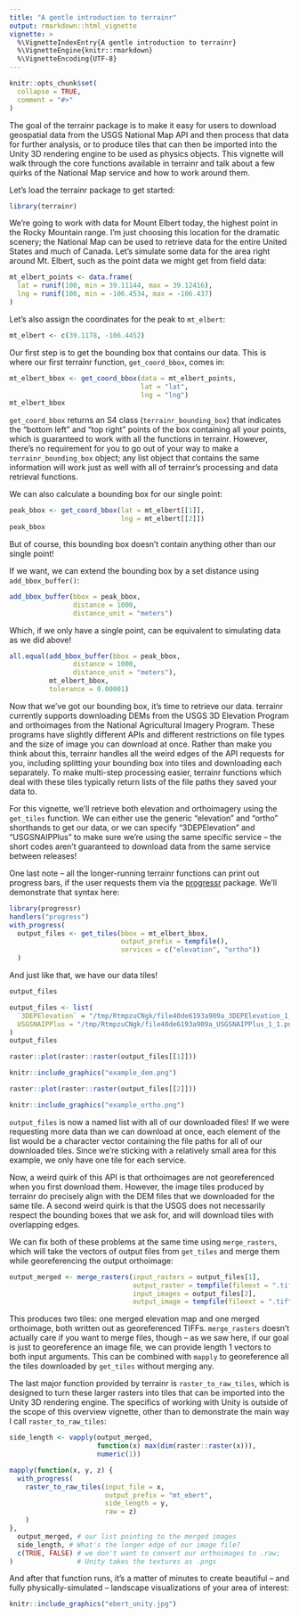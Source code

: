 ```yaml
---
title: "A gentle introduction to terrainr"
output: rmarkdown::html_vignette
vignette: >
  %\VignetteIndexEntry{A gentle introduction to terrainr}
  %\VignetteEngine{knitr::rmarkdown}
  %\VignetteEncoding{UTF-8}
---
```


```r
knitr::opts_chunk$set(
  collapse = TRUE,
  comment = "#>"
)
```

The goal of the terrainr package is to make it easy for users to download 
geospatial data from the USGS National Map API and then process that data for 
further analysis, or to produce tiles that can then be imported into the 
Unity 3D rendering engine to be used as physics objects. This vignette will 
walk through the core functions available in terrainr and talk about a few 
quirks of the National Map service and how to work around them.

Let's load the terrainr package to get started:

```r
library(terrainr)
```

We're going to work with data for Mount Elbert today, the highest point in the 
Rocky Mountain range. I'm just choosing this location for the dramatic scenery;
the National Map can be used to retrieve data for the entire United States and 
much of Canada. Let's simulate some data for the area right around Mt. Elbert,
such as the point data we might get from field data:

```r
mt_elbert_points <- data.frame(
  lat = runif(100, min = 39.11144, max = 39.12416),
  lng = runif(100, min = -106.4534, max = -106.437)
)
```

Let's also assign the coordinates for the peak to `mt_elbert`:

```r
mt_elbert <- c(39.1178, -106.4452)
```

Our first step is to get the bounding box that contains our data. This is 
where our first terrainr function, `get_coord_bbox`, comes in:

```r
mt_elbert_bbox <- get_coord_bbox(data = mt_elbert_points, 
                                 lat = "lat", 
                                 lng = "lng")
mt_elbert_bbox
```

`get_coord_bbox` returns an S4 class (`terrainr_bounding_box`) that indicates 
the "bottom left" and "top right" points of the box containing all your points, 
which is guaranteed to work with all the functions in terrainr. However, there's 
no requirement for you to go out of your way to make a `terrainr_bounding_box` object; any list object that contains the same information will work just as 
well with all of terrainr's processing and data retrieval functions.

We can also calculate a bounding box for our single point:

```r
peak_bbox <- get_coord_bbox(lat = mt_elbert[[1]], 
                            lng = mt_elbert[[2]])
peak_bbox
```

But of course, this bounding box doesn't contain anything other than our single 
point! 

If we want, we can extend the bounding box by a set distance using
`add_bbox_buffer()`:

```r
add_bbox_buffer(bbox = peak_bbox, 
                distance = 1000,
                distance_unit = "meters")
```

Which, if we only have a single point, can be equivalent to simulating data as
we did above!

```r
all.equal(add_bbox_buffer(bbox = peak_bbox, 
                distance = 1000,
                distance_unit = "meters"),
          mt_elbert_bbox,
          tolerance = 0.00001)
```

Now that we've got our bounding box, it's time to retrieve our data. terrainr 
currently supports downloading DEMs from the USGS 3D Elevation Program and 
orthoimages from the National Agricultural Imagery Program. These programs have
slightly different APIs and different restrictions on file types and the size
of image you can download at once. Rather than make you think about this, 
terrainr handles all the weird edges of the API requests for you, including 
splitting your bounding box into tiles and downloading each separately. To make
multi-step processing easier, terrainr functions which deal with these tiles 
typically return lists of the file paths they saved your data to.

For this vignette, we'll retrieve both elevation and orthoimagery using the 
`get_tiles` function. We can either use the generic "elevation" and "ortho"
shorthands to get our data, or we can specify "3DEPElevation" and "USGSNAIPPlus"
to make sure we're using the same specific service -- the short codes aren't
guaranteed to download data from the same service between releases!

One last note -- all the longer-running terrainr functions can print out 
progress bars, if the user requests them via the 
[progressr](https://CRAN.R-project.org/package=progressr) 
package. We'll demonstrate that syntax here:

```r
library(progressr)
handlers("progress")
with_progress(
  output_files <- get_tiles(bbox = mt_elbert_bbox,
                            output_prefix = tempfile(),
                            services = c("elevation", "ortho"))
  )
```

And just like that, we have our data tiles!

```r
output_files
```

```r
output_files <- list(
  `3DEPElevation` = "/tmp/RtmpzuCNgk/file40de6193a909a_3DEPElevation_1_1.tiff",
  USGSNAIPPlus = "/tmp/RtmpzuCNgk/file40de6193a909a_USGSNAIPPlus_1_1.png"
)
output_files
```

```r
raster::plot(raster::raster(output_files[[1]]))
```

```r
knitr::include_graphics("example_dem.png")
```

```r
raster::plot(raster::raster(output_files[[2]]))
```

```r
knitr::include_graphics("example_ortho.png")
```

`output_files` is now a named list with all of our downloaded files! If we were
requesting more data than we can download at once, each element of the list 
would be a character vector containing the file paths for all of our downloaded
tiles. Since we're sticking with a relatively small area for this example, we 
only have one tile for each service.

Now, a weird quirk of this API is that orthoimages are not 
georeferenced when you first download them. However, the image tiles produced 
by terrainr do precisely align with the DEM files that we downloaded for the 
same tile. A second weird quirk is that the USGS does not necessarily respect 
the bounding boxes that we ask for, and will download tiles with overlapping
edges. 

We can fix both of these problems at the same time using `merge_rasters`,
which will take the vectors of output files from `get_tiles` and merge them 
while georeferencing the output orthoimage:

```r
output_merged <- merge_rasters(input_rasters = output_files[1],
                               output_raster = tempfile(fileext = ".tif"),
                               input_images = output_files[2],
                               output_image = tempfile(fileext = ".tif"))
```

This produces two tiles: one merged elevation map and one merged orthoimage, 
both written out as georeferenced TIFFs. `merge_rasters` doesn't actually care
if you want to merge files, though -- as we saw here, if our goal is just to 
georeference an image file, we can provide length 1 vectors to both input 
arguments. This can be combined with `mapply` to georeference all the tiles 
downloaded by `get_tiles` without merging any.

The last major function provided by terrainr is `raster_to_raw_tiles`, which 
is designed to turn these larger rasters into tiles that can be imported into 
the Unity 3D rendering engine. The specifics of working with Unity is outside
of the scope of this overview vignette, other than to demonstrate the main 
way I call `raster_to_raw_tiles`:

```r
side_length <- vapply(output_merged, 
                      function(x) max(dim(raster::raster(x))), 
                      numeric(1))

mapply(function(x, y, z) {
  with_progress(
    raster_to_raw_tiles(input_file = x, 
                        output_prefix = "mt_ebert", 
                        side_length = y, 
                        raw = z)
    )
},
  output_merged, # our list pointing to the merged images
  side_length, # What's the longer edge of our image file?
  c(TRUE, FALSE) # we don't want to convert our orthoimages to .raw;
)                # Unity takes the textures as .pngs
```

And after that function runs, it's a matter of minutes to create beautiful -- 
and fully physically-simulated -- landscape visualizations of your area of 
interest:

```r
knitr::include_graphics("ebert_unity.jpg")
```

